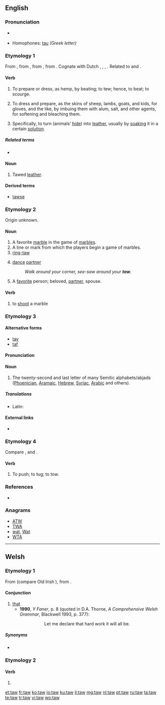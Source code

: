 {{also|Taw}}
==English==

===Pronunciation===
* {{a|UK}} {{IPA|/tɔː/}}
* Homophones: [[tau]] ''(Greek letter)''

===Etymology 1===
From {{etyl|enm|en}} {{term|tawen|lang=enm}}, from {{etyl|ang|en}} {{term|tawian||to do, make|lang=ang}}, from {{etyl|gem-pro|en}} {{term/t|gem-pro|*tawjaną||to make, prepare}}, from {{etyl|ine-pro|en}} {{term/t|ine-pro|*dewǝ-||to tie to, secure}}.  Cognate with Dutch {{term|touwen||to rope, tether, curry|lang=nl}}, {{etyl|nl|-}} {{term|tuien||to fasten with ropes|lang=nl}}, {{etyl|de|-}} {{term|Tau||rope, hawser, cable|lang=de}}, {{etyl|got|-}} {{term|𐍄𐌰𐌿𐌾𐌰𐌽||tr=taujan|to make, prepare|lang=got}}. Related to {{l|en|tool}} and {{l|en|tether}}.

====Verb====
{{en-verb}}

# {{context|transitive|obsolete|lang=en}} To prepare or dress, as hemp, by beating; to tew; hence, to beat; to scourge.
# {{context|transitive|lang=en}} To dress and prepare, as the skins of sheep, lambs, goats, and kids, for gloves, and the like, by imbuing them with alum, salt, and other agents, for softening and bleaching them.
# {{context|transitive|lang=en}} Specifically, to turn (animals’ [[hide]]) into [[leather]], usually by [[soak]]ing it in a certain [[solution]].

=====Related terms=====
* {{l|en|tool}}

====Noun====
{{en-noun}}

# {{context|obsolete|lang=en}} Tawed [[leather]].

====Derived terms====
* [[tawse]]

===Etymology 2===
Origin unknown.

====Noun====
{{en-noun}}

# A favorite [[marble]] in the game of [[marbles]].
# A line or mark from which the players begin a game of marbles.
# [[ring-taw]]
# {{context|square dancing|lang=en}} [[dance]] [[partner]]
#: ''Walk around your corner, see-saw around your '''taw'''.''
# A [[favorite]] person; beloved, [[partner]], spouse.

====Verb====
{{en-verb}}

# to [[shoot]] a marble

===Etymology 3===

====Alternative forms====
* [[tav]]
* [[taf]]

====Pronunciation====
{{rfp|lang=en}}

====Noun====
{{en-noun}}

# The twenty-second and last letter of many Semitic  alphabets/abjads ([[Phoenician]], [[Aramaic]], [[Hebrew]], [[Syriac]], [[Arabic]] and others).

=====Translations=====
{{trans-top|Semitic letter}}
* Latin: {{t|la|thau|n}}
{{trans-mid}}
{{trans-bottom}}

====External links====
* {{pedialite}}

===Etymology 4===
Compare {{term|tew|lang=en||to tow}}, and {{term|tow|lang=en}}.

====Verb====
{{en-verb}}

# To push; to tug; to tow.
#: {{rfquotek|Drayton}}

{{Webster 1913}}

===References===
* {{R:Websters}}

===Anagrams===
* [[ATW#English|ATW]]
* [[TWA#English|TWA]]
* [[wat#English|wat]], [[Wat#English|Wat]]
* [[WTA#English|WTA]]

----
==Welsh==
===Etymology 1===
From {{etyl|cel-pro|cy}} {{term/t|cel-pro|*tā-}} (compare Old Irish {{term|attá|at·tá|lang=sga}}), from {{etyl|ine-pro|cy}} {{term/t|ine-pro|*steh₂-||to stand}}.

====Conjunction====
{{head|cy|conjunction}}

# [[that]] {{qualifier|introduces a noun clause, marking it for emphasis}}
#* '''1990''', ''Y Faner'', p.&nbsp;8 (quoted in D.A. Thorne, ''A Comprehensive Welsh Grammar'', Blackwell 1993, p.&nbsp;377):
#*: {{Latn|Gadewch imi ddatgan '''taw''' gwaith caled fydd y cyfan.|lang=cy}}
#*:: Let me declare that hard work it will all be.

=====Synonyms=====
* {{l|cy|mai}}

===Etymology 2===
====Verb====
{{head|cy|verb form}}

# {{conjugation of|tewi||2|s|imp|lang=cy}}

[[et:taw]]
[[fr:taw]]
[[ko:taw]]
[[io:taw]]
[[ku:taw]]
[[li:taw]]
[[mg:taw]]
[[nl:taw]]
[[pt:taw]]
[[ru:taw]]
[[ta:taw]]
[[te:taw]]
[[tr:taw]]
[[vi:taw]]
[[wo:taw]]